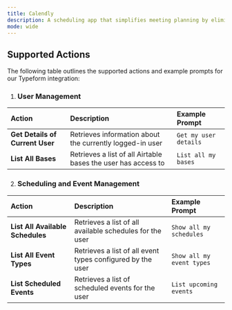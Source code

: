 ```yaml
---
title: Calendly
description: A scheduling app that simplifies meeting planning by eliminating back-and-forth emails.
mode: wide
---
```


## Supported Actions

The following table outlines the supported actions and example prompts for our Typeform integration:

1. ### User Management

| Action                          | Description                                                   | Example Prompt        |
| :------------------------------ | :------------------------------------------------------------ | :-------------------- |
| **Get Details of Current User** | Retrieves information about the currently logged-in user      | `Get my user details` |
| **List All Bases**              | Retrieves a list of all Airtable bases the user has access to | `List all my bases`   |

2. ### Scheduling and Event Management

| Action                           | Description                                                | Example Prompt            |
| :------------------------------- | :--------------------------------------------------------- | :------------------------ |
| **List All Available Schedules** | Retrieves a list of all available schedules for the user   | `Show all my schedules`   |
| **List All Event Types**         | Retrieves a list of all event types configured by the user | `Show all my event types` |
| **List Scheduled Events**        | Retrieves a list of scheduled events for the user          | `List upcoming events`    |
